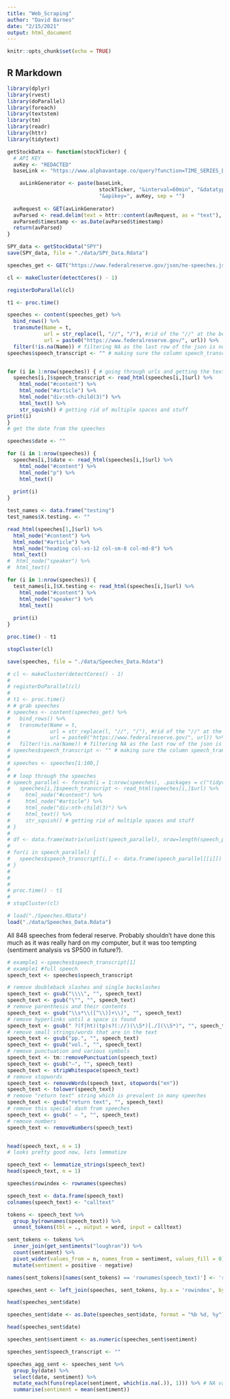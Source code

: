 ```yaml
---
title: "Web_Scraping"
author: "David Barnes"
date: "2/15/2021"
output: html_document
---
```


```r
knitr::opts_chunk$set(echo = TRUE)
```

## R Markdown

```r
library(dplyr)
library(rvest)
library(doParallel)
library(foreach)
library(textstem)
library(tm)
library(readr)
library(httr)
library(tidytext)
```

```r
getStockData <- function(stockTicker) {
  # API KEY
  avKey <- "REDACTED"
  baseLink <- "https://www.alphavantage.co/query?function=TIME_SERIES_DAILY&outputsize=full&symbol="

    avLinkGenerator <- paste(baseLink, 
                              stockTicker, "&interval=60min", "&datatype=csv",
                              "&apikey=", avKey, sep = "")
    
  avRequest <- GET(avLinkGenerator)
  avParsed <- read.delim(text = httr::content(avRequest, as = "text"), sep = ",")
  avParsed$timestamp <- as.Date(avParsed$timestamp)
  return(avParsed)
}

SPY_data <- getStockData("SPY")
save(SPY_data, file = "./data/SPY_Data.Rdata")
```


```r
speeches_get <- GET("https://www.federalreserve.gov/json/ne-speeches.json")
```

```r
cl <- makeCluster(detectCores() - 1)

registerDoParallel(cl)

t1 <- proc.time()

speeches <- content(speeches_get) %>%
  bind_rows() %>%
  transmute(Name = t,
            url = str_replace(l, "//", "/"), #rid of the "//" at the beginning of the url
            url = paste0("https://www.federalreserve.gov/", url)) %>%
  filter(!is.na(Name)) # filtering NA as the last row of the json is not a speech
speeches$speech_transcript <- "" # making sure the column speech_transcript works before I try to assign its values in the loop


for (i in 1:nrow(speeches)) { # going through urls and getting the text of the speeches
  speeches[i,]$speech_transcript <- read_html(speeches[i,]$url) %>%
    html_node("#content") %>%
    html_node("#article") %>%
    html_node("div:nth-child(3)") %>%
    html_text() %>%
    str_squish() # getting rid of multiple spaces and stuff
print(i)
}
# get the date from the speeches

speeches$date <- ""

for (i in 1:nrow(speeches)) {
  speeches[i,]$date <- read_html(speeches[i,]$url) %>% 
    html_node("#content") %>%
    html_node("p") %>%
    html_text()
  
  print(i)
}

test_names <- data.frame("testing")
test_names$X.testing. <- ""

read_html(speeches[1,]$url) %>%
  html_node("#content") %>%
  html_node("#article") %>%
  html_node("heading col-xs-12 col-sm-8 col-md-8") %>%
  html_text()
#  html_node("speaker") %>%
#  html_text()

for (i in 1:nrow(speeches)) {
  test_names[i,]$X.testing <- read_html(speeches[i,]$url) %>% 
    html_node("#content") %>%
    html_node("speaker") %>%
    html_text()
  
  print(i)
}

proc.time() - t1

stopCluster(cl)

save(speeches, file = "./data/Speeches_Data.Rdata")
```

```r
# cl <- makeCluster(detectCores() - 1)
# 
# registerDoParallel(cl)
# 
# t1 <- proc.time()
# # grab speeches
# speeches <- content(speeches_get) %>%
#   bind_rows() %>%
#   transmute(Name = t,
#             url = str_replace(l, "//", "/"), #rid of the "//" at the beginning of the url
#             url = paste0("https://www.federalreserve.gov/", url)) %>%
#   filter(!is.na(Name)) # filtering NA as the last row of the json is not a speech
# speeches$speech_transcript <- "" # making sure the column speech_transcript works before I try to assign its values in the loop
# 
# speeches <- speeches[1:100,]
# 
# # loop through the speeches
# speech_parallel <- foreach(i = 1:nrow(speeches), .packages = c("tidyverse", "httr", "rvest")) %dopar% { # going through urls and getting the text of the speeches
#   speeches[i,]$speech_transcript <- read_html(speeches[i,]$url) %>%
#     html_node("#content") %>%
#     html_node("#article") %>%
#     html_node("div:nth-child(3)") %>%
#     html_text() %>%
#     str_squish() # getting rid of multiple spaces and stuff
# }
# 
# df <- data.frame(matrix(unlist(speech_parallel), nrow=length(speech_parallel), byrow=TRUE))
# 
# for(i in speech_parallel) {
#   speeches$speech_transcript[i,] <- data.frame(speech_parallel[[i]])
# }
# 
# 
# 
# proc.time() - t1  
# 
# stopCluster(cl)
```

```r
# load("./Speeches.RData")
load("./data/Speeches_Data.Rdata")
```


All 848 speeches from federal reserve. Probably shouldn't have done this much as it was really hard on my computer, but it was too tempting (sentiment analysis vs SP500 in future?).

```r
# example1 <-speeches$speech_transcript[1]
# example1 #full speech
speech_text <- speeches$speech_transcript
```

```r
# remove doubleback slashes and single backslashes
speech_text <- gsub("\\\\", "", speech_text)
speech_text <- gsub("\"", "", speech_text)
# remove parenthesis and their contents
speech_text <- gsub("\\s*\\([^\\)]+\\)", "", speech_text)
# remove hyperlinks until a space is found
speech_text <- gsub(" ?(f|ht)(tp)s?(://)(\\S*)[./](\\S*)", "", speech_text)
# remove small strings/words that are in the text
speech_text <- gsub("pp.", "", speech_text)
speech_text <- gsub("vol.", "", speech_text)
# remove punctuation and various symbols
speech_text <- tm::removePunctuation(speech_text)
speech_text <- gsub("–", "", speech_text)
speech_text <- stripWhitespace(speech_text)
# remove stopwords
speech_text <- removeWords(speech_text, stopwords("en"))
speech_text <- tolower(speech_text)
# remove "return text" string which is prevalent in many speeches
speech_text <- gsub("return text", "", speech_text)
# remove this special dash from speeches
speech_text <- gsub(" — ", "", speech_text)
# remove numbers
speech_text <- removeNumbers(speech_text)


head(speech_text, n = 1)
# looks pretty good now, lets lemmatize
```

```r
speech_text <- lemmatize_strings(speech_text)
head(speech_text, n = 1)
```

```r
speeches$rowindex <- rownames(speeches)

speech_text <- data.frame(speech_text)
colnames(speech_text) <- "calltext"

tokens <- speech_text %>%
  group_by(rownames(speech_text)) %>%
  unnest_tokens(tbl = ., output = word, input = calltext)

sent_tokens <- tokens %>%
  inner_join(get_sentiments("loughran")) %>%
  count(sentiment) %>%
  pivot_wider(values_from = n, names_from = sentiment, values_fill = 0) %>%
  mutate(sentiment = positive - negative)

names(sent_tokens)[names(sent_tokens) == 'rownames(speech_text)'] <- 'rowindex'

speeches_sent <- left_join(speeches, sent_tokens, by.x = 'rowindex', by.y = "rowindex") 

head(speeches_sent$date)

speeches_sent$date <- as.Date(speeches_sent$date, format = "%b %d, %y")

head(speeches_sent$date)

speeches_sent$sentiment <- as.numeric(speeches_sent$sentiment)

speeches_sent$speech_transcript <- ""

speeches_agg_sent <- speeches_sent %>%
  group_by(date) %>%
  select(date, sentiment) %>%
  mutate_each(funs(replace(sentiment, which(is.na(.)), 1))) %>% # NA values <- 0 in sentiment column
  summarise(sentiment = mean(sentiment))
```

